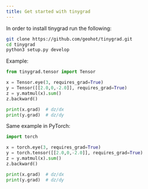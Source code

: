 ```yaml
---
title: Get started with tinygrad
---
```


In order to install tinygrad run the following:

```bash
git clone https://github.com/geohot/tinygrad.git
cd tinygrad
python3 setup.py develop
```

Example:

```python
from tinygrad.tensor import Tensor

x = Tensor.eye(3, requires_grad=True)
y = Tensor([[2.0,0,-2.0]], requires_grad=True)
z = y.matmul(x).sum()
z.backward()

print(x.grad)  # dz/dx
print(y.grad)  # dz/dy
```

Same example in PyTorch:

```python
import torch

x = torch.eye(3, requires_grad=True)
y = torch.tensor([[2.0,0,-2.0]], requires_grad=True)
z = y.matmul(x).sum()
z.backward()

print(x.grad)  # dz/dx
print(y.grad)  # dz/dy
```